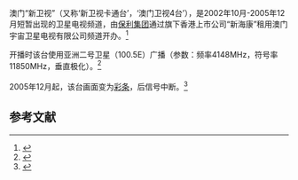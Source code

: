 {{Underlinked|time=2021-05-04T11:50:49+00:00}}
{{not|新疆卫视}}
{{电视频道信息框|频道名称=新卫视卡通台
|频道图片文件=
|国家或地区=中国澳门
|所有者=保利集团
|开播日期=2002.10
|停播日期=2005.12
|频道语言=普通话
|频道类别=卡通为主}}

澳门“新卫视”（又称‘新卫视卡通台’，‘澳门卫视4台’），是2002年10月-2005年12月短暂出现的卫星电视频道，由[[保利集团|保利集团]]通过旗下香港上市公司“新海康”租用澳门宇宙卫星电视有限公司频道开办。<ref>{{cite web |author1=网易财经 |title=４亿元入主华亿　保利文化意在旅游卫视 |url=http://money.163.com/economy2003/editor_2003/031218/031218_174499.html |website=网易财经频道 |publisher=[[网易|网易]]}}</ref>

开播时该台使用亚洲二号卫星（100.5E）广播（参数：频率4148MHz，符号率11850MHz，垂直极化）。<ref>{{cite web |title=亚洲二号参数20030202 |url=http://web.archive.org/web/20030202083755/http://www.cnsat.net/100.5.htm |website=Wayback Machine |access-date=2021-03-12 |archive-date=2003-02-02 |archive-url=https://web.archive.org/web/20030202083755/http://www.cnsat.net/100.5.htm }}</ref><br />
<br />2005年12月起，该台画面变为[[检验图|彩条]]，后信号中断。<ref>{{cite web |title=亚洲二号参数20060406 |url=http://web.archive.org/web/20060406045258/http://www.cnsat.net/100.5.htm |website=Wayback Machine |access-date=2021-03-12 |archive-date=2006-04-06 |archive-url=https://web.archive.org/web/20060406045258/http://www.cnsat.net/100.5.htm }}</ref>
==参考文献==
{{reflist}}